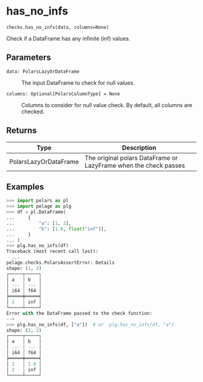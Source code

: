 # has_no_infs { #pelage.checks.has_no_infs }

`checks.has_no_infs(data, columns=None)`

Check if a DataFrame has any infinite (inf) values.

## Parameters

<code><span class="parameter-name">data</span><span class="parameter-annotation-sep">:</span> <span class="parameter-annotation">PolarsLazyOrDataFrame</span></code>

:   The input DataFrame to check for null values.

<code><span class="parameter-name">columns</span><span class="parameter-annotation-sep">:</span> <span class="parameter-annotation">Optional\[PolarsColumnType\]</span> <span class="parameter-default-sep">=</span> <span class="parameter-default">None</span></code>

:   Columns to consider for null value check. By default, all columns are checked.

## Returns

| Type                  | Description                                                      |
|-----------------------|------------------------------------------------------------------|
| PolarsLazyOrDataFrame | The original polars DataFrame or LazyFrame when the check passes |

## Examples

```python
>>> import polars as pl
>>> import pelage as plg
>>> df = pl.DataFrame(
...     {
...         "a": [1, 2],
...         "b": [1.0, float("inf")],
...     }
... )
>>> plg.has_no_infs(df)
Traceback (most recent call last):
  ...
pelage.checks.PolarsAssertError: Details
shape: (1, 2)
┌─────┬─────┐
│ a   ┆ b   │
│ --- ┆ --- │
│ i64 ┆ f64 │
╞═════╪═════╡
│ 2   ┆ inf │
└─────┴─────┘
Error with the DataFrame passed to the check function:
-->
>>> plg.has_no_infs(df, ["a"])  # or  plg.has_no_infs(df, "a")
shape: (2, 2)
┌─────┬─────┐
│ a   ┆ b   │
│ --- ┆ --- │
│ i64 ┆ f64 │
╞═════╪═════╡
│ 1   ┆ 1.0 │
│ 2   ┆ inf │
└─────┴─────┘
```